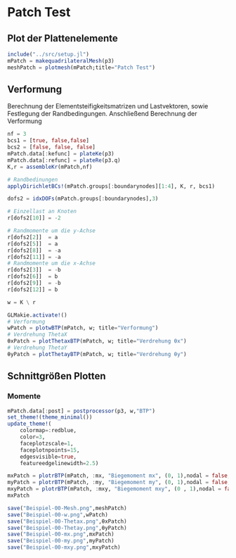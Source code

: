 # Patch Test

## Plot der Plattenelemente
```julia
include("../src/setup.jl")
mPatch = makequadrilateralMesh(p3)
meshPatch = plotmesh(mPatch;title="Patch Test")
```

## Verformung 

Berechnung der Elementsteifigkeitsmatrizen und Lastvektoren, sowie Festlegung der Randbedingungen. Anschließend Berechnung der Verformung

```julia
nf = 3
bcs1 = [true, false,false]
bcs2 = [false, false, false]
mPatch.data[:kefunc] = plateKe(p3)
mPatch.data[:refunc] = plateRe(p3.q)
K,r = assembleKr(mPatch,nf)

# Randbedinungen
applyDirichletBCs!(mPatch.groups[:boundarynodes][1:4], K, r, bcs1)

dofs2 = idxDOFs(mPatch.groups[:boundarynodes],3)

# Einzellast an Knoten
r[dofs2[10]] = -2

# Randmomente um die y-Achse
r[dofs2[2]]  = a
r[dofs2[5]]  = a
r[dofs2[8]]  = -a
r[dofs2[11]] = -a
# Randmomente um die x-Achse 
r[dofs2[3]]  = -b
r[dofs2[6]]  = b
r[dofs2[9]]  = -b
r[dofs2[12]] = b

w = K \ r
```

```julia
GLMakie.activate!()
# Verformung 
wPatch = plotwBTP(mPatch, w; title="Verformung")
# Verdrehung ThetaX
θxPatch = plotThetaxBTP(mPatch, w; title="Verdrehung θx")
# Verdrehung ThetaY
θyPatch = plotThetayBTP(mPatch, w; title="Verdrehung θy")
```

## Schnittgrößen Plotten 

### Momente
```julia
mPatch.data[:post] = postprocessor(p3, w,"BTP")
set_theme!(theme_minimal())
update_theme!(
    colormap=:redblue,
    color=3,
    faceplotzscale=1,
    faceplotnpoints=15,
    edgesvisible=true,
    featureedgelinewidth=2.5)

mxPatch = plotrBTP(mPatch, :mx, "Biegemoment mx", (0, 1),nodal = false, a3d=true)
myPatch = plotrBTP(mPatch, :my, "Biegemoment my", (0, 1),nodal = false, a3d=true)
mxyPatch = plotrBTP(mPatch, :mxy, "Biegemoment mxy", (0 , 1),nodal = false, a3d=true)
mxPatch
```


```julia
save("Beispiel-00-Mesh.png",meshPatch)
save("Beispiel-00-w.png",wPatch)
save("Beispiel-00-Thetax.png",θxPatch)
save("Beispiel-00-Thetay.png",θyPatch)
save("Beispiel-00-mx.png",mxPatch)
save("Beispiel-00-my.png",myPatch)
save("Beispiel-00-mxy.png",mxyPatch)
```